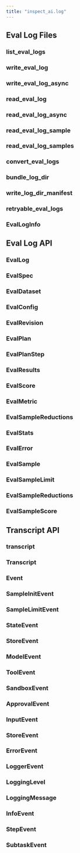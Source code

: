 ```yaml
---
title: "inspect_ai.log"
---
```


## Eval Log Files

### list_eval_logs
### write_eval_log
### write_eval_log_async
### read_eval_log
### read_eval_log_async
### read_eval_log_sample
### read_eval_log_samples
### convert_eval_logs
### bundle_log_dir
### write_log_dir_manifest
### retryable_eval_logs
### EvalLogInfo

## Eval Log API

### EvalLog
### EvalSpec
### EvalDataset
### EvalConfig
### EvalRevision
### EvalPlan
### EvalPlanStep
### EvalResults
### EvalScore
### EvalMetric
### EvalSampleReductions
### EvalStats
### EvalError
### EvalSample
### EvalSampleLimit
### EvalSampleReductions
### EvalSampleScore

## Transcript API

### transcript
### Transcript
### Event
### SampleInitEvent
### SampleLimitEvent
### StateEvent
### StoreEvent
### ModelEvent
### ToolEvent
### SandboxEvent
### ApprovalEvent
### InputEvent
### StoreEvent
### ErrorEvent
### LoggerEvent
### LoggingLevel
### LoggingMessage
### InfoEvent
### StepEvent
### SubtaskEvent









